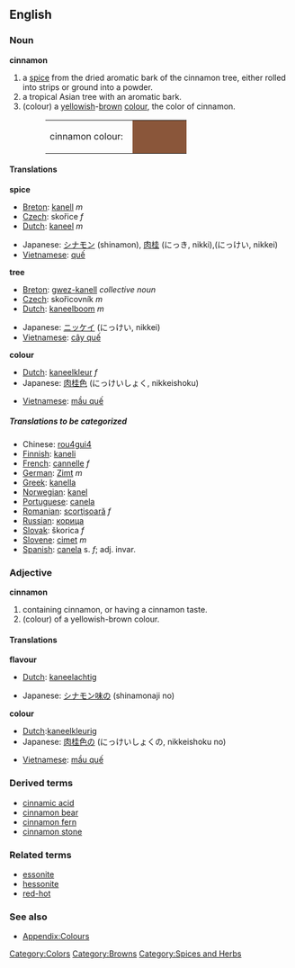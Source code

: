 {{Wikipedia}}
==English==
===Noun===
'''cinnamon'''
#a [[spice]] from the dried aromatic bark of the cinnamon tree, either rolled into strips or ground into a powder.
#a tropical Asian tree with an aromatic bark.
#(colour) a [[yellow]]ish-[[brown]] [[color|colour]], the color of cinnamon.
#:<table><tr><td>cinnamon colour: &nbsp;</td><td bgcolor="#8A563A" width="80">&nbsp; </td></tr></table>

====Translations====
'''spice'''
{{top}}
*[[Breton]]: [[kanell]] ''m''
*[[Czech]]:  skořice  ''f'' 
*[[Dutch]]: [[kaneel]] ''m'' 
{{mid}}
*Japanese: [[シナモン]] (shinamon), [[肉桂]] (にっき, nikki),(にっけい, nikkei)
*[[Vietnamese]]: [[quế]] 
{{bottom}}

'''tree'''
{{top}}
*[[Breton]]: [[gwez-kanell]] ''collective noun''
*[[Czech]]:  skořicovník  ''m'' 
*[[Dutch]]: [[kaneelboom]] ''m'' 
{{mid}}
*Japanese: [[ニッケイ]] (にっけい, nikkei)
*[[Vietnamese]]: [[cây quế]] 
{{bottom}}

'''colour'''
{{top}}
*[[Dutch]]: [[kaneelkleur]] ''f'' 
*Japanese: [[肉桂色]] (にっけいしょく, nikkeishoku)
{{mid}}
*[[Vietnamese]]: [[mầu quế]] 
{{bottom}}

=====Translations to be categorized=====
{{checktrans}}
<!--Remove this section once all of the translations below have been moved into the tables above.-->
*Chinese: [[rou4gui4]]
*[[Finnish]]: [[kaneli]]
*[[French]]: [[cannelle]] ''f''
*[[German]]: [[Zimt]] ''m''
*[[Greek]]: [[kanella]]
*[[Norwegian]]: [[kanel]]
*[[Portuguese]]: [[canela]]
*[[Romanian]]: [[scorţişoară]] ''f''
*[[Russian]]: [[корица]]
*[[Slovak]]:  škorica  ''f''
*[[Slovene]]: [[cimet]] ''m''
*[[Spanish]]: [[canela]] s. ''f''; adj. invar. 

===Adjective===
'''cinnamon'''
#containing cinnamon, or having a cinnamon taste.
#(colour) of a yellowish-brown colour.

====Translations====
'''flavour'''
{{top}}
*[[Dutch]]: [[kaneelachtig]]
{{mid}}
*Japanese: [[シナモン味]]の (shinamonaji no)
{{bottom}}


'''colour'''
{{top}}
*[[Dutch]]:[[kaneelkleurig]]
*Japanese: [[肉桂色]]の (にっけいしょくの, nikkeishoku no)
{{mid}}
*[[Vietnamese]]: [[mầu quế]]
{{bottom}}

===Derived terms===
*[[cinnamic acid]]
*[[cinnamon bear]]
*[[cinnamon fern]]
*[[cinnamon stone]]

===Related terms===
*[[essonite]]
*[[hessonite]]
*[[red-hot]]

===See also===
*[[Wiktionary_Appendix:Colours|Appendix:Colours]]

[[Category:Colors]]
[[Category:Browns]]
[[Category:Spices and Herbs]]